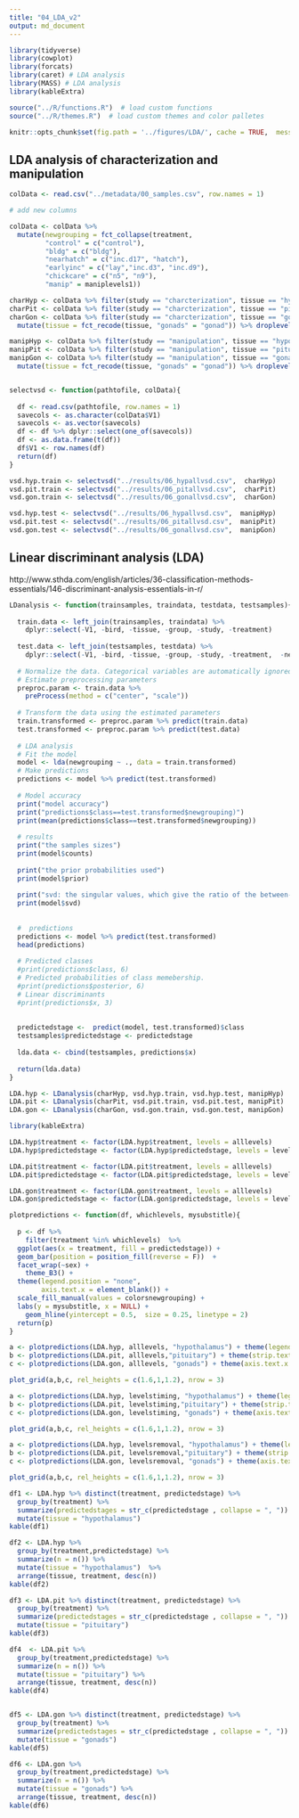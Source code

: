 ```yaml
---
title: "04_LDA_v2"
output: md_document
---
```


```r
library(tidyverse)
library(cowplot)
library(forcats)
library(caret) # LDA analysis
library(MASS) # LDA analysis
library(kableExtra)

source("../R/functions.R")  # load custom functions 
source("../R/themes.R")  # load custom themes and color palletes

knitr::opts_chunk$set(fig.path = '../figures/LDA/', cache = TRUE,  message=F, comment=FALSE, warning=FALSE)
```

## LDA analysis of characterization and manipulation

```r
colData <- read.csv("../metadata/00_samples.csv", row.names = 1)

# add new columns

colData <- colData %>%
  mutate(newgrouping = fct_collapse(treatment,
         "control" = c("control"),
         "bldg" = c("bldg"),
         "nearhatch" = c("inc.d17", "hatch"),
         "earlyinc" = c("lay","inc.d3", "inc.d9"),
         "chickcare" = c("n5", "n9"),
         "manip" = maniplevels1))

charHyp <- colData %>% filter(study == "charcterization", tissue == "hypothalamus") %>% droplevels()
charPit <- colData %>% filter(study == "charcterization", tissue == "pituitary") %>% droplevels()
charGon <- colData %>% filter(study == "charcterization", tissue == "gonad") %>% 
  mutate(tissue = fct_recode(tissue, "gonads" = "gonad")) %>% droplevels()

manipHyp <- colData %>% filter(study == "manipulation", tissue == "hypothalamus") %>% droplevels()
manipPit <- colData %>% filter(study == "manipulation", tissue == "pituitary") %>% droplevels()
manipGon <- colData %>% filter(study == "manipulation", tissue == "gonad") %>% 
  mutate(tissue = fct_recode(tissue, "gonads" = "gonad")) %>% droplevels()


selectvsd <- function(pathtofile, colData){
  
  df <- read.csv(pathtofile, row.names = 1)
  savecols <- as.character(colData$V1) 
  savecols <- as.vector(savecols) 
  df <- df %>% dplyr::select(one_of(savecols)) 
  df <- as.data.frame(t(df))
  df$V1 <- row.names(df)
  return(df)
}

vsd.hyp.train <- selectvsd("../results/06_hypallvsd.csv",  charHyp)
vsd.pit.train <- selectvsd("../results/06_pitallvsd.csv",  charPit)
vsd.gon.train <- selectvsd("../results/06_gonallvsd.csv",  charGon)

vsd.hyp.test <- selectvsd("../results/06_hypallvsd.csv",  manipHyp)
vsd.pit.test <- selectvsd("../results/06_pitallvsd.csv",  manipPit)
vsd.gon.test <- selectvsd("../results/06_gonallvsd.csv",  manipGon)
```



## Linear discriminant analysis (LDA)

http://www.sthda.com/english/articles/36-classification-methods-essentials/146-discriminant-analysis-essentials-in-r/

```r


LDanalysis <- function(trainsamples, traindata, testdata, testsamples){
  
  train.data <- left_join(trainsamples, traindata) %>%
    dplyr::select(-V1, -bird, -tissue, -group, -study, -treatment)
  
  test.data <- left_join(testsamples, testdata) %>%
    dplyr::select(-V1, -bird, -tissue, -group, -study, -treatment,  -newgrouping)
  
  # Normalize the data. Categorical variables are automatically ignored.
  # Estimate preprocessing parameters
  preproc.param <- train.data %>% 
    preProcess(method = c("center", "scale"))
  
  # Transform the data using the estimated parameters
  train.transformed <- preproc.param %>% predict(train.data)
  test.transformed <- preproc.param %>% predict(test.data)
  
  # LDA analysis
  # Fit the model
  model <- lda(newgrouping ~ ., data = train.transformed)
  # Make predictions
  predictions <- model %>% predict(test.transformed)
  
  # Model accuracy
  print("model accuracy")
  print("predictions$class==test.transformed$newgrouping)")
  print(mean(predictions$class==test.transformed$newgrouping))
  
  # results
  print("the samples sizes")
  print(model$counts)
  
  print("the prior probabilities used")
  print(model$prior)
  
  print("svd: the singular values, which give the ratio of the between- and within-group standard deviations on the linear discriminant variables. Their squares are the canonical F-statistics.")
  print(model$svd)
  
  
  #  predictions
  predictions <- model %>% predict(test.transformed)
  head(predictions)
  
  # Predicted classes
  #print(predictions$class, 6)
  # Predicted probabilities of class memebership.
  #print(predictions$posterior, 6) 
  # Linear discriminants
  #print(predictions$x, 3)
  
  
  predictedstage <-  predict(model, test.transformed)$class
  testsamples$predictedstage <- predictedstage
  
  lda.data <- cbind(testsamples, predictions$x)
  
  return(lda.data)
}  

LDA.hyp <- LDanalysis(charHyp, vsd.hyp.train, vsd.hyp.test, manipHyp)
LDA.pit <- LDanalysis(charPit, vsd.pit.train, vsd.pit.test, manipPit)
LDA.gon <- LDanalysis(charGon, vsd.gon.train, vsd.gon.test, manipGon)
```



```r
library(kableExtra)

LDA.hyp$treatment <- factor(LDA.hyp$treatment, levels = alllevels)
LDA.hyp$predictedstage <- factor(LDA.hyp$predictedstage, levels = levelsnewgrouping)

LDA.pit$treatment <- factor(LDA.pit$treatment, levels = alllevels)
LDA.pit$predictedstage <- factor(LDA.pit$predictedstage, levels = levelsnewgrouping)

LDA.gon$treatment <- factor(LDA.gon$treatment, levels = alllevels)
LDA.gon$predictedstage <- factor(LDA.gon$predictedstage, levels = levelsnewgrouping)

plotpredictions <- function(df, whichlevels, mysubstitle){
  
  p <- df %>%
    filter(treatment %in% whichlevels)  %>%
  ggplot(aes(x = treatment, fill = predictedstage)) +
  geom_bar(position = position_fill(reverse = F))  +
  facet_wrap(~sex) +
    theme_B3() +
  theme(legend.position = "none",
        axis.text.x = element_blank()) +
  scale_fill_manual(values = colorsnewgrouping) +
  labs(y = mysubstitle, x = NULL) +
    geom_hline(yintercept = 0.5,  size = 0.25, linetype = 2)
  return(p)
}

a <- plotpredictions(LDA.hyp, alllevels, "hypothalamus") + theme(legend.position = "top") 
b <- plotpredictions(LDA.pit, alllevels,"pituitary") + theme(strip.text = element_blank())
c <- plotpredictions(LDA.gon, alllevels, "gonads") + theme(axis.text.x = element_text(angle = 45, hjust = 1), strip.text = element_blank())

plot_grid(a,b,c, rel_heights = c(1.6,1,1.2), nrow = 3)

a <- plotpredictions(LDA.hyp, levelstiming, "hypothalamus") + theme(legend.position = "top") 
b <- plotpredictions(LDA.pit, levelstiming,"pituitary") + theme(strip.text = element_blank())
c <- plotpredictions(LDA.gon, levelstiming, "gonads") + theme(axis.text.x = element_text(angle = 45, hjust = 1), strip.text = element_blank())

plot_grid(a,b,c, rel_heights = c(1.6,1,1.2), nrow = 3)

a <- plotpredictions(LDA.hyp, levelsremoval, "hypothalamus") + theme(legend.position = "top") 
b <- plotpredictions(LDA.pit, levelsremoval,"pituitary") + theme(strip.text = element_blank())
c <- plotpredictions(LDA.gon, levelsremoval, "gonads") + theme(axis.text.x = element_text(angle = 45, hjust = 1), strip.text = element_blank())

plot_grid(a,b,c, rel_heights = c(1.6,1,1.2), nrow = 3)
```


```r
df1 <- LDA.hyp %>% distinct(treatment, predictedstage) %>%
  group_by(treatment) %>%
  summarize(predictedstages = str_c(predictedstage , collapse = ", "))  %>%
  mutate(tissue = "hypothalamus") 
kable(df1)

df2 <- LDA.hyp %>% 
  group_by(treatment,predictedstage) %>%
  summarize(n = n()) %>%
  mutate(tissue = "hypothalamus")  %>%
  arrange(tissue, treatment, desc(n))
kable(df2)

df3 <- LDA.pit %>% distinct(treatment, predictedstage) %>%
  group_by(treatment) %>%
  summarize(predictedstages = str_c(predictedstage , collapse = ", ")) %>%
  mutate(tissue = "pituitary")
kable(df3)

df4  <- LDA.pit %>% 
  group_by(treatment,predictedstage) %>%
  summarize(n = n()) %>%
  mutate(tissue = "pituitary") %>%
  arrange(tissue, treatment, desc(n))
kable(df4)


df5 <- LDA.gon %>% distinct(treatment, predictedstage) %>%
  group_by(treatment) %>%
  summarize(predictedstages = str_c(predictedstage , collapse = ", ")) %>%
  mutate(tissue = "gonads")
kable(df5)

df6 <- LDA.gon %>% 
  group_by(treatment,predictedstage) %>%
  summarize(n = n()) %>%
  mutate(tissue = "gonads") %>%
  arrange(tissue, treatment, desc(n))
kable(df6)
```

